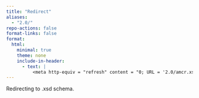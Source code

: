 ```yaml
---
title: "Redirect"
aliases:
  - "2.0/"
repo-actions: false  
format-links: false
format:
  html:
    minimal: true
    theme: none
    include-in-header:
      - text: |
          <meta http-equiv = "refresh" content = "0; URL = '2.0/amcr.xsd'" />
---
```


Redirecting to .xsd schema.
